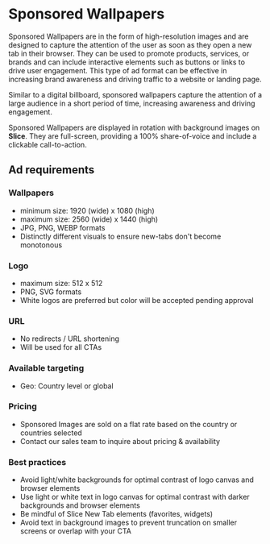 
# Sponsored Wallpapers

Sponsored Wallpapers are in the form of high-resolution images and are designed to capture the attention of the user as soon as they open a new tab in their browser. They can be used to promote products, services, or brands and can include interactive elements such as buttons or links to drive user engagement. This type of ad format can be effective in increasing brand awareness and driving traffic to a website or landing page.

<Callout emoji="💡" type="info">
    Similar to a digital billboard, sponsored wallpapers capture the attention of a large audience in a short period of time, increasing awareness and driving engagement.
</Callout>

Sponsored Wallpapers are displayed in rotation with background images on **Slice**. They are full-screen, providing a 100% share-of-voice and include a clickable call-to-action.

## Ad requirements

### Wallpapers 

- minimum size: 1920 (wide) x 1080 (high)
- maximum size: 2560 (wide) x 1440 (high)
- JPG, PNG, WEBP formats
- Distinctly different visuals to ensure new-tabs don't become monotonous

### Logo

- maximum size: 512 x 512
- PNG, SVG formats
- White logos are preferred but color will be accepted pending approval

### URL

- No redirects / URL shortening
- Will be used for all CTAs

### Available targeting

- Geo: Country level or global

### Pricing

- Sponsored Images are sold on a flat rate based on the country or countries selected
- Contact our sales team to inquire about pricing & availability

### Best practices

- Avoid light/white backgrounds for optimal contrast of logo canvas and browser elements
- Use light or white text in logo canvas for optimal contrast with darker backgrounds and browser elements
- Be mindful of Slice New Tab elements (favorites, widgets)
- Avoid text in background images to prevent truncation on smaller screens or overlap with your CTA
